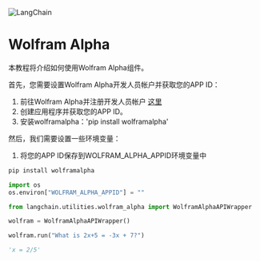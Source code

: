 

<Head>
  <script>
    {
      `(function() {
         var _hmt = _hmt || [];
(function() {
  var hm = document.createElement("script");
  hm.src = "https://hm.baidu.com/hm.js?e60fb290e204e04c5cb6f79b0ac1e697";
  var s = document.getElementsByTagName("script")[0]; 
  s.parentNode.insertBefore(hm, s);
})();
       })();`
    }
  </script>
</Head>

![LangChain](https://pica.zhimg.com/50/v2-56e8bbb52aa271012541c1fe1ceb11a2_r.gif)





Wolfram Alpha
====================

本教程将介绍如何使用Wolfram Alpha组件。

首先，您需要设置Wolfram Alpha开发人员帐户并获取您的APP ID：

1. 前往Wolfram Alpha并注册开发人员帐户 [这里](https://developer.wolframalpha.com/)
2. 创建应用程序并获取您的APP ID。
3. 安装wolframalpha：'pip install wolframalpha'

然后，我们需要设置一些环境变量：

1. 将您的APP ID保存到WOLFRAM_ALPHA_APPID环境变量中

```  python
pip install wolframalpha

```

```  python
import os
os.environ["WOLFRAM_ALPHA_APPID"] = ""

```

```  python
from langchain.utilities.wolfram_alpha import WolframAlphaAPIWrapper

```

```  python
wolfram = WolframAlphaAPIWrapper()

```

```  python
wolfram.run("What is 2x+5 = -3x + 7?")

```

```  python
'x = 2/5'

```

